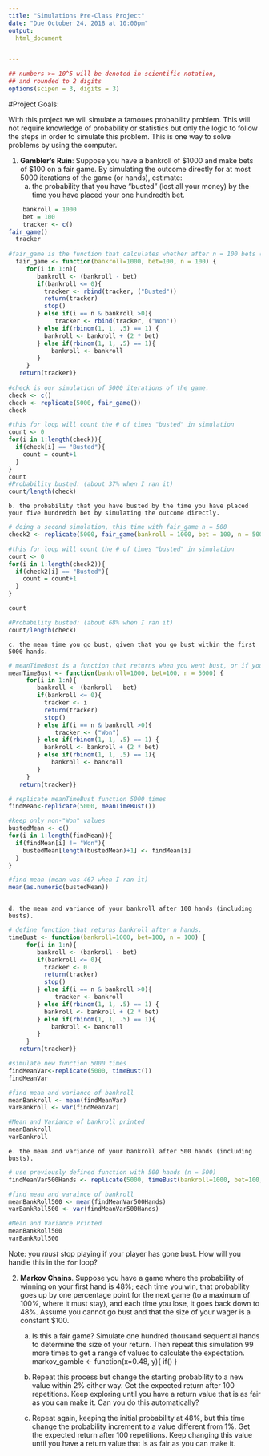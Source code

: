 ```yaml
---
title: "Simulations Pre-Class Project"
date: "Due October 24, 2018 at 10:00pm"
output:
  html_document


---
```


<style type="text/css">
.table {

    width: 80%;
    margin-left:10%; 
    margin-right:10%;
}
</style>
```r
## numbers >= 10^5 will be denoted in scientific notation,
## and rounded to 2 digits
options(scipen = 3, digits = 3)
```




#Project Goals:


With this project we will simulate a famoues probability problem. This will not require knowledge of probability or statistics but only the logic to follow the steps in order to simulate this problem. This is one way to solve problems by using the computer. 

 1. **Gambler's Ruin**: Suppose you have a bankroll of $1000 and make bets of $100 on a fair game. By simulating the outcome directly for at most 5000 iterations of the game (or hands), estimate:
    a. the probability that you have "busted" (lost all your money) by the time you have placed your one hundredth bet. 
   
```r

    bankroll = 1000
    bet = 100
    tracker <- c()
fair_game()
  tracker
  
#fair_game is the function that calculates whether after n = 100 bets (can change n value but default is 100), you have "busted". 
  fair_game <- function(bankroll=1000, bet=100, n = 100) {
     for(i in 1:n){
        bankroll <- (bankroll - bet)
        if(bankroll <= 0){
          tracker <- rbind(tracker, ("Busted"))
          return(tracker)
          stop()
        } else if(i == n & bankroll >0){
             tracker <- rbind(tracker, ("Won"))
        } else if(rbinom(1, 1, .5) == 1) {
          bankroll <- bankroll + (2 * bet)
        } else if(rbinom(1, 1, .5) == 1){
            bankroll <- bankroll          
        } 
     }
   return(tracker)}
  
#check is our simulation of 5000 iterations of the game.  
check <- c()   
check <- replicate(5000, fair_game())
check

#this for loop will count the # of times "busted" in simulation
count <- 0
for(i in 1:length(check)){
  if(check[i] == "Busted"){
    count = count+1
  }
}
count
#Probability busted: (about 37% when I ran it)
count/length(check)

```    
    b. the probability that you have busted by the time you have placed your five hundredth bet by simulating the outcome directly. 
    
```r
# doing a second simulation, this time with fair_game n = 500
check2 <- replicate(5000, fair_game(bankroll = 1000, bet = 100, n = 500))

#this for loop will count the # of times "busted" in simulation
count <- 0
for(i in 1:length(check2)){
  if(check2[i] == "Busted"){
    count = count+1
  }
}

count

#Probability busted: (about 68% when I ran it)
count/length(check)

```
    c. the mean time you go bust, given that you go bust within the first 5000 hands.
    
```r
# meanTimeBust is a function that returns when you went bust, or if you did not bust that you "Won"
meanTimeBust <- function(bankroll=1000, bet=100, n = 5000) {
     for(i in 1:n){
        bankroll <- (bankroll - bet)
        if(bankroll <= 0){
          tracker <- i
          return(tracker)
          stop()
        } else if(i == n & bankroll >0){
             tracker <- ("Won")
        } else if(rbinom(1, 1, .5) == 1) {
          bankroll <- bankroll + (2 * bet)
        } else if(rbinom(1, 1, .5) == 1){
            bankroll <- bankroll          
        } 
     }
   return(tracker)}

# replicate meanTimeBust function 5000 times
findMean<-replicate(5000, meanTimeBust())

#keep only non-"Won" values
bustedMean <- c()
for(i in 1:length(findMean)){
  if(findMean[i] != "Won"){
    bustedMean[length(bustedMean)+1] <- findMean[i]
  }
}

#find mean (mean was 467 when I ran it)
mean(as.numeric(bustedMean))



```
    d. the mean and variance of your bankroll after 100 hands (including busts).
    
```r

# define function that returns bankroll after n hands.
timeBust <- function(bankroll=1000, bet=100, n = 100) {
     for(i in 1:n){
        bankroll <- (bankroll - bet)
        if(bankroll <= 0){
          tracker <- 0
          return(tracker)
          stop()
        } else if(i == n & bankroll >0){
             tracker <- bankroll
        } else if(rbinom(1, 1, .5) == 1) {
          bankroll <- bankroll + (2 * bet)
        } else if(rbinom(1, 1, .5) == 1){
            bankroll <- bankroll          
        } 
     }
   return(tracker)}

#simulate new function 5000 times
findMeanVar<-replicate(5000, timeBust())
findMeanVar

#find mean and variance of bankroll
meanBankroll <- mean(findMeanVar)
varBankroll <- var(findMeanVar)

#Mean and Variance of bankroll printed 
meanBankroll
varBankroll
```
    e. the mean and variance of your bankroll after 500 hands (including busts).
    
```r
# use previously defined function with 500 hands (n = 500)
findMeanVar500Hands <- replicate(5000, timeBust(bankroll=1000, bet=100, n = 500))

#find mean and varaince of bankroll
meanBankRoll500 <- mean(findMeanVar500Hands)
varBankRoll500 <- var(findMeanVar500Hands)

#Mean and Variance Printed
meanBankRoll500
varBankRoll500

```
 
Note: you *must* stop playing if your player has gone bust. How will you handle this in the `for` loop?

2. **Markov Chains**. Suppose you have a game where the probability of winning on your first hand is 48%; each time you win, that probability goes up by one percentage point for the next game (to a maximum of 100%, where it must stay), and each time you lose, it goes back down to 48%. Assume you cannot go bust and that the size of your wager is a constant $100.
    a. Is this a fair game? Simulate one hundred thousand sequential hands to determine the size of your return. Then repeat this simulation 99 more times to get a range of values to calculate the expectation.
    markov_gamble <- function(x=0.48, y){
    if()
    }
    
    
    
    b. Repeat this process but change the starting probability to a new value within 2% either way. Get the expected return after 100 repetitions. Keep exploring until you have a return value that is as fair as you can make it. Can you do this automatically?
    c. Repeat again, keeping the initial probability at 48%, but this time change the probability increment to a value different from 1%. Get the expected return after 100 repetitions. Keep changing this value until you have a return value that is as fair as you can make it. 
